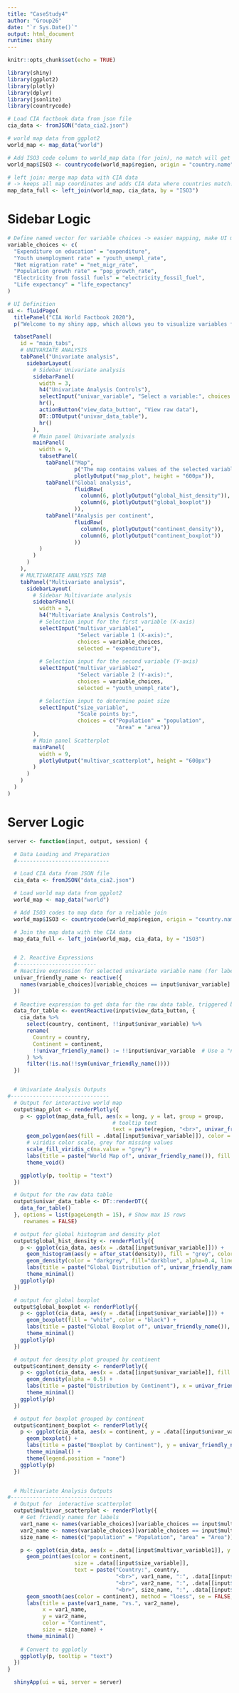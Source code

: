 ```yaml
---
title: "CaseStudy4"
author: "Group26"
date: "`r Sys.Date()`"
output: html_document
runtime: shiny
---
```


```r
knitr::opts_chunk$set(echo = TRUE)
```

```r
library(shiny)
library(ggplot2)
library(plotly)
library(dplyr)
library(jsonlite)
library(countrycode)

# Load CIA factbook data from json file
cia_data <- fromJSON("data_cia2.json")

# world map data from ggplot2 
world_map <- map_data("world")
```

```r
# Add ISO3 code column to world_map data (for join), no match will get NA
world_map$ISO3 <- countrycode(world_map$region, origin = "country.name", destination = "iso3c", nomatch = NA)

# left join: merge map data with CIA data 
# -> keeps all map coordinates and adds CIA data where countries match.
map_data_full <- left_join(world_map, cia_data, by = "ISO3")
```
# Sidebar Logic
```r
# Define named vector for variable choices -> easier mapping, make UI more "user-friendly"
variable_choices <- c(
  "Expenditure on education" = "expenditure",
  "Youth unemployment rate" = "youth_unempl_rate",
  "Net migration rate" = "net_migr_rate",
  "Population growth rate" = "pop_growth_rate",
  "Electricity from fossil fuels" = "electricity_fossil_fuel",
  "Life expectancy" = "life_expectancy"
)

# UI Definition
ui <- fluidPage(
  titlePanel("CIA World Factbook 2020"),
  p("Welcome to my shiny app, which allows you to visualize variables from the CIA 2020 factbook on the world map, generate descriptive statistics and statistical graphics."),

  tabsetPanel(
    id = "main_tabs",
    # UNIVARIATE ANALYSIS
    tabPanel("Univariate analysis",
      sidebarLayout(
        # Sidebar Univariate analysis
        sidebarPanel(
          width = 3,
          h4("Univariate Analysis Controls"),
          selectInput("univar_variable", "Select a variable:", choices = variable_choices),
          hr(),
          actionButton("view_data_button", "View raw data"),
          DT::DTOutput("univar_data_table"),
          hr()
        ),
        # Main panel Univariate analysis
        mainPanel(
          width = 9,
          tabsetPanel(
            tabPanel("Map", 
                     p("The map contains values of the selected variables. The countries with gray areas have a missing value for the visualized variable."),
                     plotlyOutput("map_plot", height = "600px")),
            tabPanel("Global analysis", 
                     fluidRow(
                       column(6, plotlyOutput("global_hist_density")),
                       column(6, plotlyOutput("global_boxplot"))
                     )),
            tabPanel("Analysis per continent", 
                     fluidRow(
                       column(6, plotlyOutput("continent_density")),
                       column(6, plotlyOutput("continent_boxplot"))
                     ))
          )
        )
      )
    ),
    # MULTIVARIATE ANALYSIS TAB 
    tabPanel("Multivariate analysis",
      sidebarLayout(
        # Sidebar Multivariate analysis
        sidebarPanel(
          width = 3,
          h4("Multivariate Analysis Controls"),
          # Selection input for the first variable (X-axis)
          selectInput("multivar_variable1",
                      "Select variable 1 (X-axis):",
                      choices = variable_choices,
                      selected = "expenditure"),
                      
          # Selection input for the second variable (Y-axis)
          selectInput("multivar_variable2",
                      "Select variable 2 (Y-axis):",
                      choices = variable_choices,
                      selected = "youth_unempl_rate"),

          # Selection input to determine point size
          selectInput("size_variable",
                      "Scale points by:",
                      choices = c("Population" = "population",
                                  "Area" = "area"))
        ),
        # Main panel Scatterplot
        mainPanel(
          width = 9,
          plotlyOutput("multivar_scatterplot", height = "600px")
        )
      )
    )
  )
)
```
# Server Logic
```r
server <- function(input, output, session) {

  # Data Loading and Preparation
  #-----------------------------

  # Load CIA data from JSON file 
  cia_data <- fromJSON("data_cia2.json")

  # Load world map data from ggplot2 
  world_map <- map_data("world")

  # Add ISO3 codes to map data for a reliable join 
  world_map$ISO3 <- countrycode(world_map$region, origin = "country.name", destination = "iso3c", nomatch = NA)

  # Join the map data with the CIA data 
  map_data_full <- left_join(world_map, cia_data, by = "ISO3")


  # 2. Reactive Expressions
  #-------------------------
  # Reactive expression for selected univariate variable name (for labels)
  univar_friendly_name <- reactive({
    names(variable_choices)[variable_choices == input$univar_variable]
  })
  
  # Reactive expression to get data for the raw data table, triggered by the action button 
  data_for_table <- eventReactive(input$view_data_button, {
    cia_data %>%
      select(country, continent, !!input$univar_variable) %>%
      rename(
        Country = country,
        Continent = continent,
        !!univar_friendly_name() := !!input$univar_variable  # Use a "nice" column name 
      ) %>%
      filter(!is.na(!!sym(univar_friendly_name())))
  })


  # Univariate Analysis Outputs
#-------------------------------
  # Output for interactive world map 
  output$map_plot <- renderPlotly({
    p <- ggplot(map_data_full, aes(x = long, y = lat, group = group,
                                 # tooltip text 
                                 text = paste(region, "<br>", univar_friendly_name(), ": ", .data[[input$univar_variable]]))) +
      geom_polygon(aes(fill = .data[[input$univar_variable]]), color = "white", linewidth = 0.1) +
      # viridis color scale, grey for missing values 
      scale_fill_viridis_c(na.value = "grey") +
      labs(title = paste("World Map of", univar_friendly_name()), fill = univar_friendly_name()) +
      theme_void()

    ggplotly(p, tooltip = "text")
  })

  # Output for the raw data table 
  output$univar_data_table <- DT::renderDT({
    data_for_table()
  }, options = list(pageLength = 15), # Show max 15 rows 
     rownames = FALSE)

  # output for global histogram and density plot 
  output$global_hist_density <- renderPlotly({
    p <- ggplot(cia_data, aes(x = .data[[input$univar_variable]])) +
      geom_histogram(aes(y = after_stat(density)), fill = "grey", color = "white", alpha = 1) +
      geom_density(color = "darkgrey", fill="darkblue", alpha=0.4, linewidth = 1) +
      labs(title = paste("Global Distribution of", univar_friendly_name()), x = univar_friendly_name(), y = "Density") +
      theme_minimal()
    ggplotly(p)
  })

  # output for global boxplot 
  output$global_boxplot <- renderPlotly({
    p <- ggplot(cia_data, aes(y = .data[[input$univar_variable]])) +
      geom_boxplot(fill = "white", color = "black") +
      labs(title = paste("Global Boxplot of", univar_friendly_name()), y = univar_friendly_name(), x = "") +
      theme_minimal()
    ggplotly(p)
  })

  # output for density plot grouped by continent 
  output$continent_density <- renderPlotly({
    p <- ggplot(cia_data, aes(x = .data[[input$univar_variable]], fill = continent)) +
      geom_density(alpha = 0.5) +
      labs(title = paste("Distribution by Continent"), x = univar_friendly_name(), y = "Density", fill = "Continent") +
      theme_minimal()
    ggplotly(p)
  })

  # output for boxplot grouped by continent 
  output$continent_boxplot <- renderPlotly({
    p <- ggplot(cia_data, aes(x = continent, y = .data[[input$univar_variable]], fill = continent)) +
      geom_boxplot() +
      labs(title = paste("Boxplot by Continent"), y = univar_friendly_name(), x = "Continent") +
      theme_minimal() +
      theme(legend.position = "none")
    ggplotly(p)
  })


  # Multivariate Analysis Outputs
#--------------------------------
  # Output for  interactive scatterplot 
  output$multivar_scatterplot <- renderPlotly({
    # Get friendly names for labels
    var1_name <- names(variable_choices)[variable_choices == input$multivar_variable1]
    var2_name <- names(variable_choices)[variable_choices == input$multivar_variable2]
    size_name <- names(c("population" = "Population", "area" = "Area"))[c("population", "area") == input$size_variable]

    p <- ggplot(cia_data, aes(x = .data[[input$multivar_variable1]], y = .data[[input$multivar_variable2]])) +
      geom_point(aes(color = continent, 
                     size = .data[[input$size_variable]],
                     text = paste("Country:", country,
                                  "<br>", var1_name, ":", .data[[input$multivar_variable1]],
                                  "<br>", var2_name, ":", .data[[input$multivar_variable2]],
                                  "<br>", size_name, ":", .data[[input$size_variable]]))) +
      geom_smooth(aes(color = continent), method = "loess", se = FALSE, formula = 'y ~ x') +
      labs(title = paste(var1_name, "vs.", var2_name),
           x = var1_name,
           y = var2_name,
           color = "Continent",
           size = size_name) +
      theme_minimal()
    
    # Convert to ggplotly
    ggplotly(p, tooltip = "text")
  })
}

  shinyApp(ui = ui, server = server)
```


